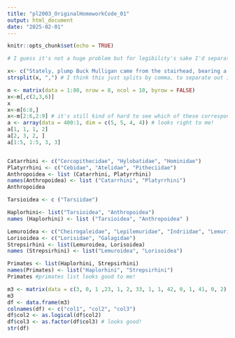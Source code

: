 ```yaml
---
title: "pl2003_OriginalHomeworkCode_01"
output: html_document
date: "2025-02-01"
---
```


```r
knitr::opts_chunk$set(echo = TRUE) 
```

```r
# I guess it's not a huge problem but for legibility's sake I'd separate out everything into individual code chunks, rather than just having everything in one

x<- c("Stately, plump Buck Mulligan came from the stairhead, bearing a bowl of lather on which a mirror and a razor lay crossed")
strsplit(x, ",") # I think this just splits by comma, to separate out individual words it'd probably be better to separate by spaces, like so: strsplit(x, " "), which you can then use to find every third word

m <- matrix(data = 1:80, nrow = 8, ncol = 10, byrow = FALSE)
x<-m[,c(2,3,6)]
x
x<-m[6:8,]
x<-m[2:6,2:9] # it's still kind of hard to see which of these corresponds to which question
a <- array(data = 400:1, dim = c(5, 5, 4, 4)) # looks right to me!
a[1, 1, 1, 2]
a[2, 3, 2, ]
a[1:5, 1:5, 3, 3]


Catarrhini <- c("Cercopithecidae", "Hylobatidae", "Hominidae")
Platyrrhini <- c("Cebidae", "Atelidae", "Pitheciidae")
Anthropoidea <- list (Catarrhini, Platyrrhini) 
names(Anthropoidea) <- list ("Catarrhini", "Platyrrhini")
Anthropoidea

Tarsioidea <- c ("Tarsiidae")

Haplorhini<- list("Tarsioidea", "Anthropoidea")
names (Haplorhini) <- list ("Tarsioidea", "Anthropoidea" )

Lemuroidea <- c("Cheirogaleidae", "Lepilemuridae", "Indriidae", "Lemuridae", "Daubentoniidae")
Lorisoidea <- c("Lorisidae", "Galagidae")
Strepsirhini <- list(Lemuroidea, Lorisoidea)
names (Strepsirhini) <- list("Lemuroidea", "Lorisoidea")

Primates <- list(Haplorhini, Strepsirhini)
names(Primates) <- list("Haplorhini", "Strepsirhini")
Primates #primates list looks good to me!

m3 <- matrix(data = c(3, 0, 1 ,23, 1, 2, 33, 1, 1, 42, 0, 1, 41, 0, 2), nrow = 5, ncol = 3, byrow = TRUE)
m3
df <- data.frame(m3) 
colnames(df) <- c("col1", "col2", "col3")
df$col2 <- as.logical(df$col2)
df$col3 <- as.factor(df$col3) # looks good!
str(df)
```



